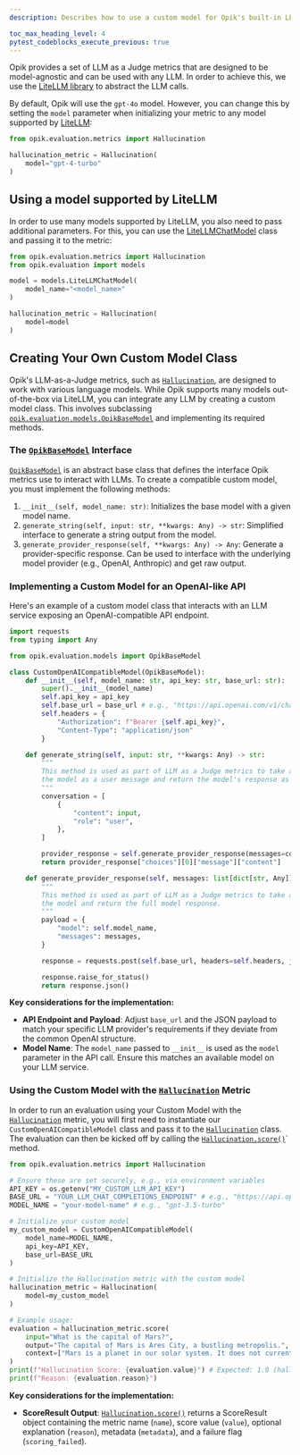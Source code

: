 ```yaml
---
description: Describes how to use a custom model for Opik's built-in LLM as a Judge metrics

toc_max_heading_level: 4
pytest_codeblocks_execute_previous: true
---
```


Opik provides a set of LLM as a Judge metrics that are designed to be model-agnostic and can be used with any LLM. In order to achieve this, we use the [LiteLLM library](https://github.com/BerriAI/litellm) to abstract the LLM calls.

By default, Opik will use the `gpt-4o` model. However, you can change this by setting the `model` parameter when initializing your metric to any model supported by [LiteLLM](https://docs.litellm.ai/docs/providers):

```python
from opik.evaluation.metrics import Hallucination

hallucination_metric = Hallucination(
    model="gpt-4-turbo"
)
```

## Using a model supported by LiteLLM

In order to use many models supported by LiteLLM, you also need to pass additional parameters. For this, you can use the [LiteLLMChatModel](https://www.comet.com/docs/opik/python-sdk-reference/Objects/LiteLLMChatModel.html) class and passing it to the metric:

```python
from opik.evaluation.metrics import Hallucination
from opik.evaluation import models

model = models.LiteLLMChatModel(
    model_name="<model_name>"
)

hallucination_metric = Hallucination(
    model=model
)
```

## Creating Your Own Custom Model Class

Opik's LLM-as-a-Judge metrics, such as [`Hallucination`](https://www.comet.com/docs/opik/python-sdk-reference/evaluation/metrics/Hallucination.html), are designed to work with various language models. While Opik supports many models out-of-the-box via LiteLLM, you can integrate any LLM by creating a custom model class. This involves subclassing [`opik.evaluation.models.OpikBaseModel`](https://www.comet.com/docs/opik/python-sdk-reference/Objects/OpikBaseModel.html#opik.evaluation.models.OpikBaseModel) and implementing its required methods.

### The [`OpikBaseModel`](https://www.comet.com/docs/opik/python-sdk-reference/Objects/OpikBaseModel.html#opik.evaluation.models.OpikBaseModel) Interface

[`OpikBaseModel`](https://www.comet.com/docs/opik/python-sdk-reference/Objects/OpikBaseModel.html#opik.evaluation.models.OpikBaseModel) is an abstract base class that defines the interface Opik metrics use to interact with LLMs. To create a compatible custom model, you must implement the following methods:

1.  `__init__(self, model_name: str)`:
    Initializes the base model with a given model name.
2.  `generate_string(self, input: str, **kwargs: Any) -> str`:
    Simplified interface to generate a string output from the model.
3.  `generate_provider_response(self, **kwargs: Any) -> Any`:
     Generate a provider-specific response. Can be used to interface with the underlying model provider (e.g., OpenAI, Anthropic) and get raw output.

### Implementing a Custom Model for an OpenAI-like API

Here's an example of a custom model class that interacts with an LLM service exposing an OpenAI-compatible API endpoint.

```python
import requests
from typing import Any

from opik.evaluation.models import OpikBaseModel

class CustomOpenAICompatibleModel(OpikBaseModel):
    def __init__(self, model_name: str, api_key: str, base_url: str):
        super().__init__(model_name)
        self.api_key = api_key
        self.base_url = base_url # e.g., "https://api.openai.com/v1/chat/completions"
        self.headers = {
            "Authorization": f"Bearer {self.api_key}",
            "Content-Type": "application/json"
        }

    def generate_string(self, input: str, **kwargs: Any) -> str:
        """
        This method is used as part of LLM as a Judge metrics to take a string prompt, pass it to
        the model as a user message and return the model's response as a string.
        """
        conversation = [
            {
                "content": input,
                "role": "user",
            },
        ]

        provider_response = self.generate_provider_response(messages=conversation, **kwargs)
        return provider_response["choices"][0]["message"]["content"]

    def generate_provider_response(self, messages: list[dict[str, Any]], **kwargs: Any) -> Any:
        """
        This method is used as part of LLM as a Judge metrics to take a list of AI messages, pass it to
        the model and return the full model response.
        """
        payload = {
            "model": self.model_name,
            "messages": messages,
        }

        response = requests.post(self.base_url, headers=self.headers, json=payload)

        response.raise_for_status()
        return response.json()
```

**Key considerations for the implementation:**

- **API Endpoint and Payload**: Adjust `base_url` and the JSON payload to match your specific LLM provider's 
requirements if they deviate from the common OpenAI structure.
- **Model Name**: The `model_name` passed to `__init__` is used as the `model` parameter in the API call. Ensure this matches an available model on your LLM service.

### Using the Custom Model with the [`Hallucination`](https://www.comet.com/docs/opik/python-sdk-reference/evaluation/metrics/Hallucination.html) Metric

In order to run an evaluation using your Custom Model with the [`Hallucination`](https://www.comet.com/docs/opik/python-sdk-reference/evaluation/metrics/Hallucination.html) metric, 
you will first need to instantiate our `CustomOpenAICompatibleModel` class and pass it to the [`Hallucination`](https://www.comet.com/docs/opik/python-sdk-reference/evaluation/metrics/Hallucination.html) class.
The evaluation can then be kicked off by calling the [`Hallucination.score()`](https://www.comet.com/docs/opik/python-sdk-reference/evaluation/metrics/Hallucination.html)` method.

```python
from opik.evaluation.metrics import Hallucination

# Ensure these are set securely, e.g., via environment variables
API_KEY = os.getenv("MY_CUSTOM_LLM_API_KEY")
BASE_URL = "YOUR_LLM_CHAT_COMPLETIONS_ENDPOINT" # e.g., "https://api.openai.com/v1/chat/completions"
MODEL_NAME = "your-model-name" # e.g., "gpt-3.5-turbo"

# Initialize your custom model
my_custom_model = CustomOpenAICompatibleModel(
    model_name=MODEL_NAME,
    api_key=API_KEY,
    base_url=BASE_URL
)

# Initialize the Hallucination metric with the custom model
hallucination_metric = Hallucination(
    model=my_custom_model
)

# Example usage:
evaluation = hallucination_metric.score(
    input="What is the capital of Mars?",
    output="The capital of Mars is Ares City, a bustling metropolis.",
    context=["Mars is a planet in our solar system. It does not currently have any established cities or a designated capital."]
)
print(f"Hallucination Score: {evaluation.value}") # Expected: 1.0 (hallucination detected)
print(f"Reason: {evaluation.reason}")
```

**Key considerations for the implementation:**
- **ScoreResult Output**: [`Hallucination.score()`](https://www.comet.com/docs/opik/python-sdk-reference/evaluation/metrics/Hallucination.html) returns a ScoreResult object containing the metric name (`name`), score value (`value`), optional explanation (`reason`), metadata (`metadata`), and a failure flag (`scoring_failed`).
